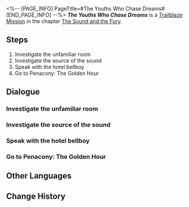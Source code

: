 <%-- [PAGE_INFO]
PageTitle=#The Youths Who Chase Dreams#
[END_PAGE_INFO] --%>
{{Stub|Dialogue.}}
{{Mission Infobox
|id            = 1030202
|title         = 
|image         = <!--Mission The Youths Who Chase Dreams.png-->
|type          = Trailblaze
|event_name    = 
|chapter       = The Sound and the Fury
|requirements  = 
|summary       = <!--official mission summary from Fate's Atlas-->
|characters    = Misha; Trailblazer
|startLocation = [[Penacony]] - [[<!--starting area-->]]
|world         = Penacony
|area          = <!--starting area-->
|prev          = 
|next          = 
|rewards       = 
}}
'''''The Youths Who Chase Dreams''''' is a [[Trailblaze Mission]] in the chapter [[The Sound and the Fury]].

==Steps==
# Investigate the unfamiliar room
# Investigate the source of the sound
# Speak with the hotel bellboy
# Go to Penacony: The Golden Hour

<!--
==Gameplay Notes==

--><!--
==Trial Character==

-->
==Dialogue==
{{Stub Dialogue}}
===Investigate the unfamiliar room===
{{Mission Description|type=trailblaze|location=<!--to be added-->|Under the guidance of a sweet voice, your thoughts grow clouded and flowing, transcending reality along with the smoke that fills your room, as you arrive in a Dreamscape created from a "Memory Zone." However, the scene you find before you is not a beautiful dream. It seems more like a nightmare. Not only that, but this room has a faint air of deja vu about it.<br />Have you actually entered Penacony? It seems that you must find a way to make sense of your situation.}}
{{Dialogue Start}}
:{{tx}}
{{Dialogue End}}

===Investigate the source of the sound===
{{Mission Description|type=trailblaze|location=<!--to be added-->|update|Under the guidance of a sweet voice, your thoughts grow clouded and flowing, transcending reality along with the smoke that fills your room, as you arrive in a Dreamscape created from a "Memory Zone." However, the scene you find before you is not a beautiful dream. It seems more like a nightmare. Not only that, but this room has a faint air of deja vu about it.<br />As you investigate, you hear a panicked shout coming from a certain spot in the room... Perhaps you should go and check just who this voice belongs to.}}
{{Dialogue Start}}
:{{tx}}
{{Dialogue End}}

===Speak with the hotel bellboy===
{{Mission Description|type=trailblaze|location=<!--to be added-->|update|As you touch the frame, you are pulled in by an irresistible force, coming to a "World Within the Painting"... No, this is actually just another area of the Dreamscape, a very long corridor.<br />The hotel bellboy Misha is awaiting you here. It seems he wishes to speak with you.}}
{{Dialogue Start}}
:{{tx}}
{{Dialogue End}}

===Go to Penacony: The Golden Hour===
{{Mission Description|type=trailblaze|location=<!--to be added-->|update|Having heard Misha's explanation, you come to understand that the Reverie hotel within the dream is under maintenance and all guests must therefore pass through a temporary transfer station in order to reach Golden Hour. This is the true nature of the room you were just in.<br />Now, you need only touch the other picture frame to finally enter Penacony.}}
{{Dialogue Start}}
:{{tx}}
{{Dialogue End}}

==Other Languages==
{{Other Languages
|en   = The Youths Who Chase Dreams
|zhs  = 那些逐梦的年轻人
|zht  = 那些逐夢的年輕人
|ja   = 夢を追う若人たちよ
|ko   = 꿈을 좇는 젊은이들
|es   = Los jóvenes soñadores
|fr   = Jeunes chasseurs de rêves
|ru   = В погоне за мечтой
|th   = หนุ่มสาวนักล่าฝัน
|vi   = Những Người Trẻ Tuổi Tìm Mộng
|de   = Die traumjagende Jugend
|id   = Anak-Anak Muda Pengejar Mimpi Itu
|pt   = Os Jovens Que Perseguem Sonhos
}}

==Change History==
{{Change History|2.0}}
